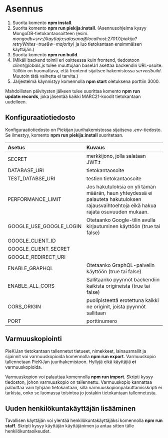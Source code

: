 # Asennus
1. Suorita komento **npm install**.
2. Suorita komento  **npm run piekija:install**. (Asennusohjelma kysyy MongoDB-tietokantaosoitteen (esim. *mongodb+srv://kayttaja:salasana@localhost:27017/piekija?retryWrites=true&w=majority*) ja luo tietokantaan ensimmäisen käyttäjän.)
3. Suorita komento **npm run build**.
4. (Mikäli backend toimii eri ositteessa kuin frontend, tiedostoon *client/globals.js* tulee muuttujaan baseUrl asettaa backendin URL-osoite. Tällöin on huomattava, että frontend sijaitsee hakemistossa *server/build*. Muutoin tätä vaihetta ei tarvita.)
5. Järjestelmä käynnistyy komennolla **npm start** oletuksena porttiin 3000.

Mahdollisten päivitysten jälkeen tulee suorittaa komento **npm run update:records**, joka jäsentää kaikki MARC21-koodit tietokantaan uudelleen.

## Konfiguraatiotiedosto
Konfiguraatiotiedosto on Piekijan juurihakemistossa sijaitseva *.env*-tiedosto. Se ilmestyy, komento **npm run piekija:install** suoritetaan.

| Asetus | Kuvaus |
| :-- | :-- |
| SECRET | merkkijono, jolla salataan JWT:t |
| DATABASE_URI | tietokantaosoite |
| TEST_DATABSE_URI | testien tietokantaosoite |
| PERFORMANCE_LIMIT | Jos hakutuloksia on yli tämän määrän, haun yhteydessä ei palauteta hakutuloksen rajausvaihtoehtoja eikä hakua rajata osuvuuden mukaan. |
| GOOGLE_USE_GOOGLE_LOGIN | Otetaanko Google-tilin avulla kirjautuminen käyttöön (true tai false) |
| GOOGLE_CLIENT_ID | |
| GOOGLE_CLIENT_SECRET | |
| GOOGLE_REDIRECT_URI | |
| ENABLE_GRAPHQL | Otetaanko GraphQL-palvelin käyttöön (true tai false) |
| ENABLE_ALL_CORS | Sallitaanko pyynnöt backendiin kaikista origineista (true tai false) |
| CORS_ORIGIN | puolipisteettä erotettuna kaikki ne originit, joista pyynnöt sallitaan |
| PORT | porttinumero |

## Varmuuskopiointi
PieKiJan tietokantaan tallennetut tietueet, nimekkeet, lainausmallit ja sijainnit voi varmuuskopioida komennolla **npm run export**. Varmuuskopio tallennetaan PieKiJan juurihakemistoon. Hyllyjä eikä käyttäjiä **ei** varmuuskopioida.

Varmuuskopion voi palauttaa komennolla **npm run import**. Skripti kysyy tiedoston, johon varmuuskopio on tallennettu. Varmuuskopio kannattaa palauttaa vain tyhjään tietokantaan, sillä varmuuskopionpalauttamisskripti ei tarkista, onko se luomassa toisintoa jo jostakin tietokantaan tallennetusta. 

## Uuden henkilökuntakäyttäjän lisääminen
Tavallisen käyttäjän voi ylentää henkilökuntakäyttäjäksi komennolla **npm run staff**. Skripti kysyy käyttäjän käyttäjänimen ja antaa sitten tälle henkilökuntaoikeudet.